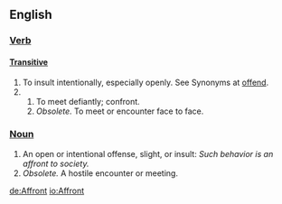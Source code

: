 ==English==

=== [[Verb]] ===
==== [[Transitive]] ====

# To insult intentionally, especially openly. See Synonyms at [[offend]]. 
# 
## To meet defiantly; confront. 
## ''Obsolete.'' To meet or encounter face to face.

=== [[Noun]] ===

# An open or intentional offense, slight, or insult: ''Such behavior is an affront to society. ''
# ''Obsolete.'' A hostile encounter or meeting.

[[de:Affront]]
[[io:Affront]]